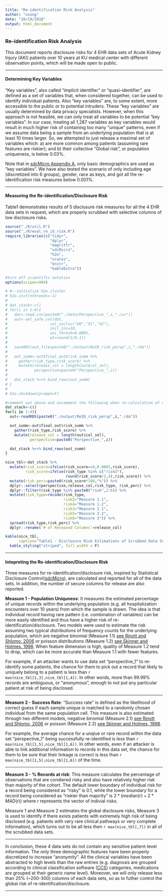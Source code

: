 ```yaml
---
title: "Re-identification Risk Analysis"
author: "xsong"
date: "10/19/2018"
output: html_document
---
```


### Re-identification Risk Analysis ###

This document reports disclosure risks for 4 EHR data sets of Acute Kidney Injury (AKI) patients over 10 years at KU medical center with different observation points, which will be made open to public. 

***

#### Determining Key Variables ####
"Key variables", also called "implicit identifier" or "quasi-identifier", are defined as a set of variables that, when considered together, can be used to identify individual patients. Also "key variables" are, to some extent, more accessible to the public or to potential intruders. These "key variables" are usually determined by data privacy specialists. However, when this approach is not feasible, we can only treat all variables to be potential "key variables". In our case, treating all 1,287 variables as key variables would result in much higher risk of containing too many "unique" patterns, even if we assume data being a sample from an underlying population that is at least 10 times larger. So, we attempted to just release a maximal set of variables which: a) are more common among patients (assuming rare features are riskier); and b) their collective "Global risk", or population uniqueness, is below 0.03%. 

Note that in [sdcMicro Appendix A], only basic demographics are used as "key variables". We have also tested the scenario of only including age (discretized into 6 groups), gender, race as keys, and got all the re-identification risk measures below 0.001%.

[sdcMicro Appendix A]: https://cran.r-project.org/web/packages/sdcMicro/vignettes/sdc_guidelines.pdf

***

#### Measuring the Re-identification/Disclosure Risk ####
Table1 demonstrates results of 5 disclusure risk measures for all the 4 EHR data sets in request, which are properly scrubbed with selective columns of low disclosure risks.

```r
source("./R/util.R")
source("./R/eval_re_id_risk.R")
require_libraries(c("tidyr",
                    "dplyr",
                    "magrittr",
                    "sdcMicro",
                    "h2o",
                    "scales",
                    "knitr",
                    "kableExtra"))

#turn off scientific notation
options(scipen=999)

# #--initialize h2o cluster
# h2o.init(nthreads=-1)
# 
# dat_stack<-c()
# for(i in 1:4){
#   dat<-read.csv(paste0("./data/Perspective_",i,".csv"))
#   out<-sel_safe_col(dat,
#                   col_incl=c("X0","X1","X2"),
#                   incl_inc=10,
#                   uni_thresh=0.0001,
#                   wt=round(1/0.1))
# 
#   saveRDS(out,file=paste0("./output/ReID_risk_persp",i,".rda"))
# 
#   out_summ<-out$final_out$risk_summ %>%
#     gather(risk_type,risk_score) %>%
#     mutate(release_col = length(out$col_sel),
#            perspective=paste0("Perspective_",i))
# 
#   dat_stack %<>% bind_rows(out_summ)
# }
# 
# h2o.shutdown(prompt=F)

#comment out above and uncomment the following when re-calculation of risk is not necessary
dat_stack<-c()
for(i in 1:4){
  out<-readRDS(paste0("./output/ReID_risk_persp",i,".rda"))

  out_summ<-out$final_out$risk_summ %>%
    gather(risk_type,risk_score) %>%
    mutate(release_col = length(out$col_sel),
           perspective=paste0("Perspective_",i))

  dat_stack %<>% bind_rows(out_summ)
}

```

```r
nice_tbl<-dat_stack %>%
  mutate(risk_score=ifelse(risk_score==0,0.0001,risk_score),
         risk_score=ifelse(risk_type %in% c("risk3"),
                           round(risk_score/2,4),risk_score)) %>%
  mutate(risk_perc=paste0(risk_score*100,"%")) %>%
  dplyr::select(perspective,release_col,risk_type, risk_perc) %>%
  dplyr::filter(risk_type %in% paste0("risk",2:6)) %>%
  mutate(risk_type=recode(risk_type,
                          risk2="Measure 1.1",
                          risk4="Measure 1.2",
                          risk3="Measure 2.1",
                          risk5="Measure 2.2",
                          risk6="Measure 3")) %>%
  spread(risk_type,risk_perc) %>%
  dplyr::rename(`# of Released Columns`=release_col)

kable(nice_tbl,
      caption="Table1 - Disclosure Risk Estimations of Scrubbed Data Sets") %>%
  kable_styling("striped", full_width = F)
```

***

#### Intepreting the Re-identification/Disclosure Risk ####
Three measures for re-identification/disclosure risk, inspired by Statistical Disclosure Control([sdcMicro]), are calculated and reported for all of the data sets. In addition, the number of secure columns for release are also reported. 

[sdcMicro]: https://cran.r-project.org/web/packages/sdcMicro/vignettes/sdc_guidelines.pdf


**Measure 1 - Population Uniquness**: It measures the estimated percentage of unique records within the underlying population (e.g. all hospitalization encounters over 10 years) from which the sample is drawn. The idea is that individual record having rare pattern (i.e. combination of variables) can be more easily identified and thus have a higher risk of re-identification/disclosure. Two models were used to estimate the risk assuming two typical distributions of frequency counts for the underlying population, which are negative binomial (Measure 1.1) [see Rinott and Shlomo, 2006] or poisson distributions (Measure 1.2) [see Skinner and Holmes, 1998]. When feature dimension is high, quality of Measure 1.2 tend to drop, which can be more accurate than Measure 1.1 with fewer features. 

For example, if an attacker wants to use data set "perspective_1" to re-identify some patients, the chance for them to pick out a record that likely to uniquely belong to a patient is less than `r max(nice_tbl[1,3],nice_tbl[1,4])`. In other words, more than 99.99% records are ambiguous, or "anonymous", enough to not put any particular patient at risk of being disclosed. 

***

**Measure 2 - Success Rate**: "Success rate" is defined as the likelihood of correct guess if each sample unique is matched to a randomly chosen individual from the same population cell. This measure is also estimated through two different models, negative binomial (Measure 2.1) [see Rinott and Shlomo, 2006] or poisson (Measure 2.2) [see Skinner and Holmes, 1998].    

For example, the average chance for a unqiue or rare record within the data set "perspective_1" being successfully re-identified is less than `r max(nice_tbl[1,5],nice_tbl[1,6])`. In other words, even if an attacker is able to link additional information to records in this data set, the chance for them to be sure that their linkage is correct is less than `r max(nice_tbl[1,5],nice_tbl[1,6])` of the time.

***

**Measure 3 - % Records at risk**: This measure calculates the percentage of observations that are condiered risky and also have relatively higher risk than majority of the cohort. The default lower boundary of individual risk for a record being considered as "risky" is 0.1, while the lower boundary for a record being considered as "riskier than majority" is $2*(median(r)+2*MAD(r))$ where $r$ represents the vector of indivial risks. 

Measure 1 and Measure 2 estimates the global disclosure risks, Measure 3 is used to identify if there exists patients with extremely high risk of being disclosed (e.g. patients with very rare clinical pathways or very complete information), which turns out to be all less then `r max(nice_tbl[,7])` in all of the scrubbed data sets.

[see Rinott and Shlomo, 2006]: https://link.springer.com/chapter/10.1007/11930242_8

[see Skinner and Holmes, 1998]: http://www.scb.se/contentassets/ca21efb41fee47d293bbee5bf7be7fb3/estimating-the-re-identification-risk-per-record-in-microdata.pdf

***

In conclusion, these 4 data sets do not contain any sensitive patient-level information. The only three demographic features have been properly discretized to increase "anonymity". All the clinical variables have been abstracted to high levels than the raw entries (e.g. diagnosis are grouped according to clinical classification software ([CCS]) categories, medications are grouped at their generic name level). Moreover, we will only release less than 25% (~200-300) columns of each data sets, so as to futher control the global risk of re-identification/disclosure.  

[CCS]: https://www.hcup-us.ahrq.gov/toolssoftware/ccs/ccsfactsheet.jsp

***



